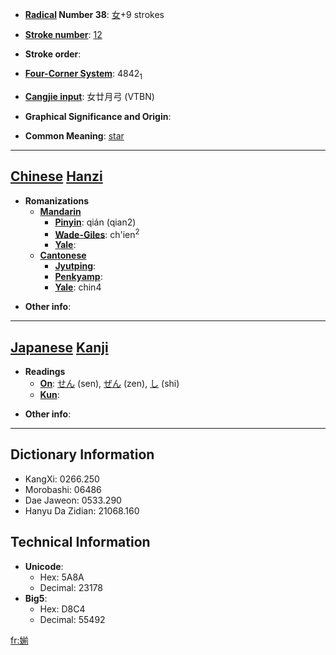* '''[[Wiktionary:Chinese radical index| Radical]] Number 38''': [[Wiktionary:Chinese radical index 女|女]]+9 strokes

* '''[[Wiktionary:Chinese total strokes index|Stroke number]]''': [[Wiktionary:Chinese total strokes index 12|12]]

* '''Stroke order''': 

* '''[[Wiktionary:Chinese four corner index|Four-Corner System]]''': 4842<sub>1</sub>

* '''[[Wiktionary:Chinese Cangjie index|Cangjie input]]''': 女廿月弓 (VTBN)

* '''Graphical Significance and Origin''': 

* '''Common Meaning''': [[star]]

----

== [[Chinese]] [[Hanzi]] ==

* '''Romanizations'''
** '''[[Mandarin]]'''
*** '''[[Pinyin]]''': qián (qian2)
*** '''[[Wade-Giles]]''': ch'ien<sup>2</sup>
*** '''[[Yale]]''': 
** '''[[Cantonese]]'''
*** '''[[Jyutping]]''':
*** '''[[Penkyamp]]''': 
*** '''[[Yale]]''': chin4

* '''Other info''': 

----

== [[Japanese]] [[Kanji]] ==

* '''Readings'''
** '''[[On]]''': [[せん]] (sen), [[ぜん]] (zen), [[し]] (shi)
** '''[[Kun]]''': 

* '''Other info''':  

----

== Dictionary Information ==

* KangXi: 0266.250
* Morobashi: 06486
* Dae Jaweon: 0533.290
* Hanyu Da Zidian: 21068.160

== Technical Information ==

* '''Unicode''':
** Hex: 5A8A
** Decimal: 23178
* '''Big5''':
** Hex: D8C4
** Decimal: 55492

[[fr:媊]]